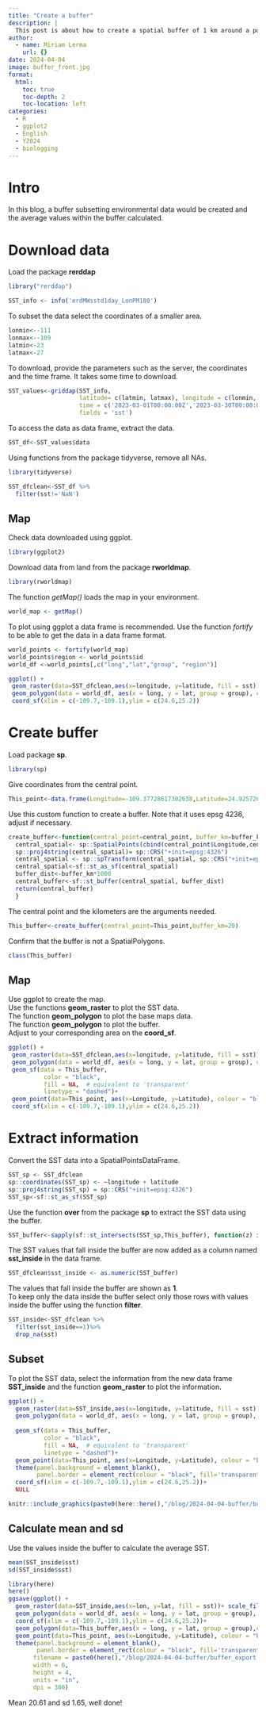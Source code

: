 ```yaml
---
title: "Create a buffer"
description: |
  This post is about how to create a spatial buffer of 1 km around a point.
author:
  - name: Miriam Lerma
    url: {}
date: 2024-04-04
image: buffer_front.jpg
format:
  html:
    toc: true
    toc-depth: 2
    toc-location: left
categories:
  - R
  - ggplot2
  - English
  - Y2024
  - biologging
---
```


# Intro

In this blog, a buffer subsetting environmental data would be created and the average values within the buffer calculated.

# Download data

Load the package **rerddap**

```r
library("rerddap")
```

```r
SST_info <- info('erdMWsstd1day_LonPM180')
```

To subset the data select the coordinates of a smaller area.

```r
lonmin<--111
lonmax<--109
latmin<-23
latmax<-27
```

To download, provide the parameters such as the server, the coordinates and the time frame. It takes some time to download.

```r
SST_values<-griddap(SST_info, 
                    latitude= c(latmin, latmax), longitude = c(lonmin, lonmax), 
                    time = c('2023-03-01T00:00:00Z','2023-03-30T00:00:00Z'), 
                    fields = 'sst')
```

To access the data as data frame, extract the data.

```r
SST_df<-SST_values$data
```

Using functions from the package tidyverse, remove all NAs.

```r
library(tidyverse)
```

```r
SST_dfclean<-SST_df %>%
  filter(sst!='NaN')
```

## Map

Check data downloaded using ggplot.

```r
library(ggplot2)
```

Download data from land from the package **rworldmap**.

```r
library(rworldmap)
```

The function *getMap()* loads the map in your environment.

```r
world_map <- getMap()
```

To plot using ggplot a data frame is recommended. Use the function *fortify* to be able to get the data in a data frame format.

```r
world_points <- fortify(world_map)
world_points$region <- world_points$id
world_df <-world_points[,c("long","lat","group", "region")]
```

```r
ggplot() +
 geom_raster(data=SST_dfclean,aes(x=longitude, y=latitude, fill = sst))+ scale_fill_viridis_c(option = "H")+
 geom_polygon(data = world_df, aes(x = long, y = lat, group = group), colour = '#403d39', fill = "#e5e5e5") +
 coord_sf(xlim = c(-109.7,-109.1),ylim = c(24.6,25.2))
```

# Create buffer

Load package **sp**.

```r
library(sp)
```

Give coordinates from the central point.

```r
This_point<-data.frame(Longitude=-109.37728617302638,Latitude=24.92572600240793)
```

Use this custom function to create a buffer. Note that it uses epsg 4236, adjust if necessary.

```r
create_buffer<-function(central_point=central_point, buffer_km=buffer_km){
  central_spatial<- sp::SpatialPoints(cbind(central_point$Longitude,central_point$Latitude)) 
  sp::proj4string(central_spatial)= sp::CRS("+init=epsg:4326") 
  central_spatial <- sp::spTransform(central_spatial, sp::CRS("+init=epsg:4326"))
  central_spatial<-sf::st_as_sf(central_spatial)
  buffer_dist<-buffer_km*1000
  central_buffer<-sf::st_buffer(central_spatial, buffer_dist)
  return(central_buffer)
  }
```

The central point and the kilometers are the arguments needed.

```r
This_buffer<-create_buffer(central_point=This_point,buffer_km=20)
```

Confirm that the buffer is not a SpatialPolygons.

```r
class(This_buffer)
```

## Map

Use ggplot to create the map.\
Use the functions **geom_raster** to plot the SST data.\
The function **geom_polygon** to plot the base maps data.\
The function **geom_polygon** to plot the buffer.\
Adjust to your corresponding area on the **coord_sf**.

```r
ggplot() +
 geom_raster(data=SST_dfclean,aes(x=longitude, y=latitude, fill = sst))+ scale_fill_viridis_c(option = "H")+
 geom_polygon(data = world_df, aes(x = long, y = lat, group = group), colour = '#403d39', fill = "#e5e5e5") +
 geom_sf(data = This_buffer, 
          color = "black", 
          fill = NA,  # equivalent to 'transparent'
          linetype = "dashed")+
 geom_point(data=This_point, aes(x=Longitude, y=Latitude), colour = "black", size = 4)+
 coord_sf(xlim = c(-109.7,-109.1),ylim = c(24.6,25.2))
```

# Extract information

Convert the SST data into a SpatialPointsDataFrame.

```r
SST_sp <- SST_dfclean
sp::coordinates(SST_sp) <- ~longitude + latitude
sp::proj4string(SST_sp) = sp::CRS("+init=epsg:4326")
SST_sp<-sf::st_as_sf(SST_sp)
```

Use the function **over** from the package **sp** to extract the SST data using the buffer.

```r
SST_buffer<-sapply(sf::st_intersects(SST_sp,This_buffer), function(z) if (length(z)==0) NA_integer_ else z[1])
```

The SST values that fall inside the buffer are now added as a column named **sst_inside** in the data frame.

```r
SST_dfclean$sst_inside <- as.numeric(SST_buffer)
```

The values that fall inside the buffer are shown as **1**.\
To keep only the data inside the buffer select only those rows with values inside the buffer using the function **filter**.

```r
SST_inside<-SST_dfclean %>%
  filter(sst_inside==1)%>%
  drop_na(sst)
```

## Subset

To plot the SST data, select the information from the new data frame **SST_inside** and the function **geom_raster** to plot the information.

```r
ggplot() +
  geom_raster(data=SST_inside,aes(x=longitude, y=latitude, fill = sst))+ scale_fill_viridis_c(option = "H")+
  geom_polygon(data = world_df, aes(x = long, y = lat, group = group), colour = '#403d39', fill = "#e5e5e5") +
  
  geom_sf(data = This_buffer, 
          color = "black", 
          fill = NA,  # equivalent to 'transparent'
          linetype = "dashed")+
  geom_point(data=This_point, aes(x=Longitude, y=Latitude), colour = "black", size = 4)+
  theme(panel.background = element_blank(),
        panel.border = element_rect(colour = "black", fill='transparent'))+
  coord_sf(xlim = c(-109.7,-109.1),ylim = c(24.6,25.2))+ 
  NULL
```

```r
knitr::include_graphics(paste0(here::here(),"/blog/2024-04-04-buffer/buffer_export.jpg"))
```

## Calculate mean and sd

Use the values inside the buffer to calculate the average SST. 

```r
mean(SST_inside$sst)
sd(SST_inside$sst)
```

```r
library(here)
here()
ggsave(ggplot() +
  geom_raster(data=SST_inside,aes(x=lon, y=lat, fill = sst))+ scale_fill_viridis_c(option = "H")+
  geom_polygon(data = world_df, aes(x = long, y = lat, group = group), colour = '#403d39', fill = "#e5e5e5") +
  coord_sf(xlim = c(-109.7,-109.1),ylim = c(24.6,25.2))+
  geom_polygon(data=This_buffer,aes(x = long, y = lat, group = group),colour='black', fill='transparent', linetype='dashed')+
  geom_point(data=This_point, aes(x=Longitude, y=Latitude), colour = "black", size = 4)+
  theme(panel.background = element_blank(),
        panel.border = element_rect(colour = "black", fill='transparent')), 
       filename = paste0(here(),"/blog/2024-04-04-buffer/buffer_export.jpg"),
       width = 6, 
       height = 4, 
       units = "in",
       dpi = 300)
```

Mean 20.61 and sd 1.65, well done!
